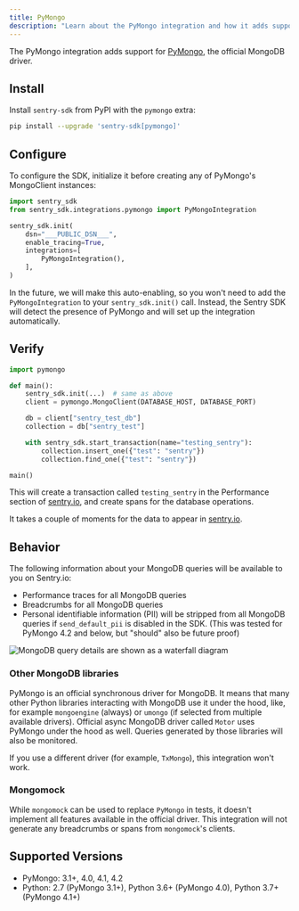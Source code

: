 ```yaml
---
title: PyMongo
description: "Learn about the PyMongo integration and how it adds support for connections to MongoDB databases."
---
```


The PyMongo integration adds support for [PyMongo](https://www.mongodb.com/docs/drivers/pymongo/), the official MongoDB driver.

## Install

Install `sentry-sdk` from PyPI with the `pymongo` extra:

```bash
pip install --upgrade 'sentry-sdk[pymongo]'
```

## Configure

To configure the SDK, initialize it before creating any of PyMongo's MongoClient instances:

<SignInNote />

```python
import sentry_sdk
from sentry_sdk.integrations.pymongo import PyMongoIntegration

sentry_sdk.init(
    dsn="___PUBLIC_DSN___",
    enable_tracing=True,
    integrations=[
        PyMongoIntegration(),
    ],
)
```

<Note>

In the future, we will make this auto-enabling, so you won't need to add the `PyMongoIntegration` to your
`sentry_sdk.init()` call. Instead, the Sentry SDK will detect the presence of PyMongo and will set up the integration
automatically.

</Note>

## Verify

```python
import pymongo

def main():
    sentry_sdk.init(...)  # same as above
    client = pymongo.MongoClient(DATABASE_HOST, DATABASE_PORT)

    db = client["sentry_test_db"]
    collection = db["sentry_test"]

    with sentry_sdk.start_transaction(name="testing_sentry"):
        collection.insert_one({"test": "sentry"})
        collection.find_one({"test": "sentry"})

main()
```

This will create a transaction called `testing_sentry` in the Performance section of [sentry.io](https://sentry.io), and create spans for the database operations.

It takes a couple of moments for the data to appear in [sentry.io](https://sentry.io).

## Behavior

The following information about your MongoDB queries will be available to you on Sentry.io:

- Performance traces for all MongoDB queries
- Breadcrumbs for all MongoDB queries
- Personal identifiable information (PII) will be stripped from all MongoDB queries if `send_default_pii` is disabled in the SDK. (This was tested for PyMongo 4.2 and below, but "should" also be future proof)

![MongoDB query details are shown as a waterfall diagram](pymongo-query-performance-details.png)

### Other MongoDB libraries

PyMongo is an official synchronous driver for MongoDB. It means that many other Python libraries interacting with
MongoDB use it under the hood, like, for example `mongoengine` (always) or `umongo` (if selected from multiple available
drivers). Official async MongoDB driver called `Motor` uses PyMongo under the hood as well.
Queries generated by those libraries will also be monitored.

If you use a different driver (for example, `TxMongo`), this integration won't work.

### Mongomock

While `mongomock` can be used to replace `PyMongo` in tests, it doesn't implement all features available in the official
driver. This integration will not generate any breadcrumbs or spans from `mongomock`'s clients.

## Supported Versions

- PyMongo: 3.1+, 4.0, 4.1, 4.2
- Python: 2.7 (PyMongo 3.1+), Python 3.6+ (PyMongo 4.0), Python 3.7+ (PyMongo 4.1+)
